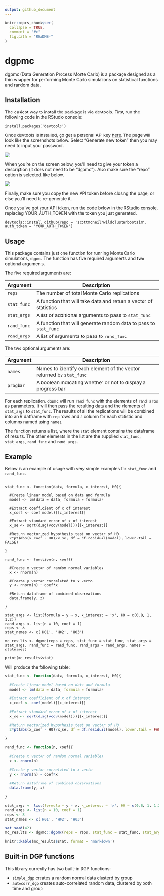 ```yaml
---
output: github_document
---
```


<!-- README.md is generated from README.Rmd. Please edit that file -->

```r
knitr::opts_chunk$set(
  collapse = TRUE,
  comment = "#>",
  fig.path = "README-"
)
```
# dgpmc

dgpmc (Data Generation Process Monte Carlo) is a package designed as a thin wrapper for performing Monte Carlo simulations on statistical functions and random data.

## Installation

The easiest way to install the package is via devtools. First, run the following code in the RStudio console:
```
install.packages('devtools')
```

Once devtools is installed, go get a personal API key [here](https://github.com/settings/tokens).  The page will look like the screenshots below. Select "Generate new token" then you may need to input your password.

<kbd>![](screenshots/API Key 1.png)</kbd>

When you're on the screen below, you'll need to give your token a description (it does not need to be "dgpmc"). Also make sure the "repo" option is selected, like below.

<kbd>![](screenshots/API Key 2.png)</kbd>

Finally, make sure you copy the new API token before closing the page, or else you'll need to re-generate it.

Once you've got your API token, run the code below in the RStudio console, replacing YOUR_AUTH_TOKEN with the token you just generated.

```
devtools::install_github(repo = 'scottmcneil/wildclusterbootsim', auth_token = 'YOUR_AUTH_TOKEN')

```


## Usage

This package contains just one function for running Monte Carlo simulations, `dgpmc`. The function has five required arguments and two optional arguments.

The five required arguments are:

Argument | Description
-------- | ------------------------------------------
`reps`   | The number of total Monte Carlo replications
`stat_func`   | A function that will take data and return a vector of statistics
`stat_args`   | A list of additional arguments to pass to `stat_func`
`rand_func`   | A function that will generate random data to pass to `stat_func`
`rand_args`   | A list of arguments to pass to `rand_func`

The two optional arguments are:

Argument | Description
-------- | ------------------------------------------
`names`   | Names to identify each element of the vector returned by `stat_func`
`progbar`   | A boolean indicating whether or not to display a progress bar

For each replication, `dgpmc` will run `rand_func` with the elements of `rand_args` as parameters. It will then pass the resulting data and the elements of `stat_args` to `stat_func`. The results of all the replications will be combined into an R datframe with `rep` rows and a column for each statistic and columns named using `names`.

The function returns a list, where the `stat` element contains the dataframe of results. The other elements in the list are the supplied `stat_func`, `stat_args`, `rand_func` and `rand_args`.


## Example

Below is an example of usage with very simple examples for `stat_func` and `rand_func`.

```

stat_func <- function(data, formula, x_interest, H0){

  #Create linear model based on data and formula
  model <- lm(data = data, formula = formula)

  #Extract coefficient of x of interest
  x_coef <- coef(model)[[x_interest]]

  #Extract standard error of x of interest
  x_se <- sqrt(diag(vcov(model)))[[x_interest]]

  #Return vectorized hypothesis test on vector of H0
  2*pt(abs(x_coef - H0)/x_se, df = df.residual(model), lower.tail = FALSE)

}

rand_func <- function(n, coef){

  #Create x vector of random normal variables
  x <- rnorm(n)
  
  #Create y vector correlated to x vecto
  y <- rnorm(n) + coef*x
  
  #Return dataframe of combined observations
  data.frame(y, x)

}

stat_args <- list(formula = y ~ x, x_interest = 'x', H0 = c(0.8, 1, 1.2))
rand_args <- list(n = 10, coef = 1)
reps <- 8
stat_names <- c('H01', 'H02', 'H03')

mc_results <- dgpmc(reps = reps, stat_func = stat_func, stat_args = stat_args, rand_func = rand_func, rand_args = rand_args, names = statnames)

print(mc_results$stat)

```

Will produce the following table:


```r

stat_func <- function(data, formula, x_interest, H0){

  #Create linear model based on data and formula
  model <- lm(data = data, formula = formula)

  #Extract coefficient of x of interest
  x_coef <- coef(model)[[x_interest]]

  #Extract standard error of x of interest
  x_se <- sqrt(diag(vcov(model)))[[x_interest]]

  #Return vectorized hypothesis test on vector of H0
  2*pt(abs(x_coef - H0)/x_se, df = df.residual(model), lower.tail = FALSE)

}

rand_func <- function(n, coef){

  #Create x vector of random normal variables
  x <- rnorm(n)
  
  #Create y vector correlated to x vecto
  y <- rnorm(n) + coef*x
  
  #Return dataframe of combined observations
  data.frame(y, x)

}

stat_args <- list(formula = y ~ x, x_interest = 'x', H0 = c(0.8, 1, 1.2))
rand_args <- list(n = 10, coef = 1)
reps <- 8
stat_names <- c('H01', 'H02', 'H03')

set.seed(42)
mc_results <- dgpmc::dgpmc(reps = reps, stat_func = stat_func, stat_args = stat_args, rand_func = rand_func, rand_args = rand_args, names = stat_names)

knitr::kable(mc_results$stat, format = 'markdown')

```


## Built-in DGP functions

This library currently has two built-in DGP functions:

* `simple_dgp` creates a random normal data clusterd by group
* `autocorr_dgp` creates auto-correlated random data, clustered by both time and group
